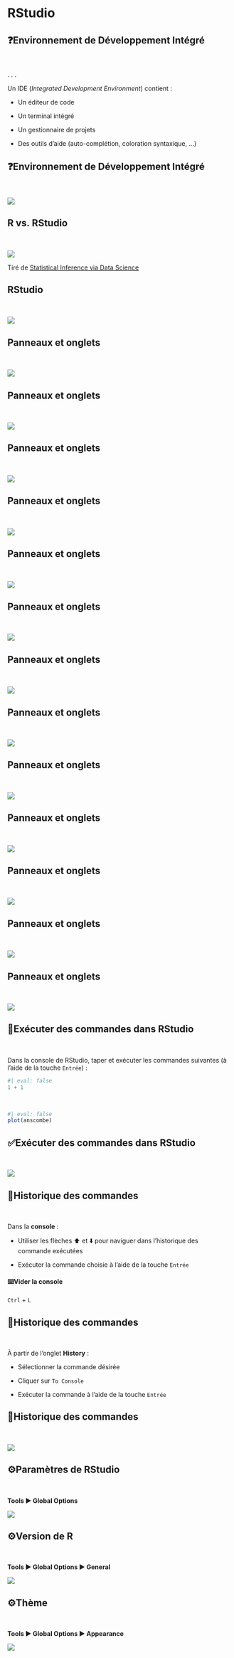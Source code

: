 # RStudio

## ❓Environnement de Développement Intégré

<br>

. . .

Un IDE (*Integrated Development Environment*) contient :

::: incremental
-   Un éditeur de code

-   Un terminal intégré

-   Un gestionnaire de projets

-   Des outils d'aide (auto-complétion, coloration syntaxique, ...)
:::

## ❓Environnement de Développement Intégré

<br>

![](img/r_intro_04.png){fig-align="center"}

## R vs. RStudio

<br>

![](img/r_intro_05.png){fig-align="center"}

Tiré de [Statistical Inference via Data Science](https://moderndive.com/v2/)

## RStudio

<br>

![](img/r_intro_06a.png){fig-align="center"}

## Panneaux et onglets

<br>

![](img/r_intro_06b.png){fig-align="center"}

## Panneaux et onglets

<br>

![](img/r_intro_06c.png){fig-align="center"}

## Panneaux et onglets

<br>

![](img/r_intro_06d.png){fig-align="center"}

## Panneaux et onglets

<br>

![](img/r_intro_06e.png){fig-align="center"}

## Panneaux et onglets

<br>

![](img/r_intro_06f.png){fig-align="center"}

## Panneaux et onglets

<br>

![](img/r_intro_06g.png){fig-align="center"}

## Panneaux et onglets

<br>

![](img/r_intro_06h.png){fig-align="center"}

## Panneaux et onglets

<br>

![](img/r_intro_06i.png){fig-align="center"}

## Panneaux et onglets

<br>

![](img/r_intro_06j.png){fig-align="center"}

## Panneaux et onglets

<br>

![](img/r_intro_06k.png){fig-align="center"}

## Panneaux et onglets

<br>

![](img/r_intro_06l.png){fig-align="center"}

## Panneaux et onglets

<br>

![](img/r_intro_06m.png){fig-align="center"}

## Panneaux et onglets

<br>

![](img/r_intro_06n.png){fig-align="center"}

## 🫵Exécuter des commandes dans RStudio

<br>

Dans la console de RStudio, taper et exécuter les commandes suivantes (à l'aide de la touche `Entrée`) :

```r
#| eval: false
1 + 1
```

<br>

```r
#| eval: false
plot(anscombe)
```

## ✅Exécuter des commandes dans RStudio

<br>

![](img/r_intro_07.png){fig-align="center"}

## 🫵Historique des commandes

<br>

Dans la **console** :

-   Utiliser les flèches ⬆️ et ⬇️ pour naviguer dans l'historique des commande exécutées

-   Exécuter la commande choisie à l'aide de la touche `Entrée`

::: {.callout-tip icon="false"}
#### ⌨️Vider la console

`Ctrl` + `L`
:::

## 🫵Historique des commandes

<br>

À partir de l'onglet **History** :

-   Sélectionner la commande désirée

-   Cliquer sur `To Console`

-   Exécuter la commande à l'aide de la touche `Entrée`

## 🫵Historique des commandes

<br>

![](img/r_intro_08a.png){fig-align="center"}

## ⚙️Paramètres de RStudio

<br>

**Tools ▶️ Global Options**

![](img/r_intro_09a.png){fig-align="center"}

## ⚙️Version de R

<br>

**Tools ▶️ Global Options ▶️ General**

![](img/r_intro_09b.png){fig-align="center"}

## ⚙️Thème

<br>

**Tools ▶️ Global Options ▶️ Appearance**

![](img/r_intro_09c.png){fig-align="center"}
